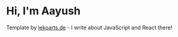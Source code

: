 # Hi, I'm Aayush 

Template by [lekoarts.de](https://www.lekoarts.de?utm_source=cara&utm_medium=Starter) - I write about JavaScript and React there!
